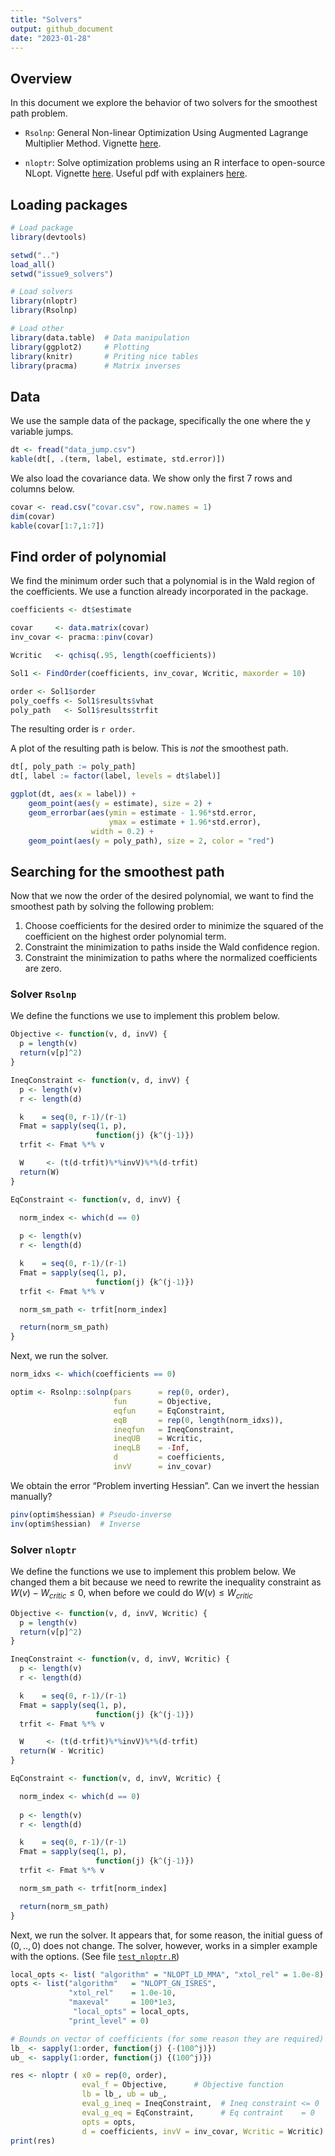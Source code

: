 ```yaml
---
title: "Solvers"
output: github_document
date: "2023-01-28"
---
```


## Overview

In this document we explore the behavior of two solvers for the smoothest path problem.

- `Rsolnp`: General Non-linear Optimization Using Augmented Lagrange Multiplier Method. Vignette [here](https://cran.r-project.org/web/packages/Rsolnp/Rsolnp.pdf).


- `nloptr`: Solve optimization problems using an R interface to open-source NLopt. Vignette [here](https://cran.r-project.org/web/packages/nloptr/nloptr.pdf). Useful pdf with explainers [here](https://arxiv.org/pdf/2101.02912.pdf).

## Loading packages

```r
# Load package
library(devtools)

setwd("..")
load_all()
setwd("issue9_solvers")

# Load solvers
library(nloptr)
library(Rsolnp)

# Load other
library(data.table)  # Data manipulation
library(ggplot2)     # Plotting
library(knitr)       # Priting nice tables
library(pracma)      # Matrix inverses
```

## Data

We use the sample data of the package, specifically the one where the y variable jumps.

```r
dt <- fread("data_jump.csv")
kable(dt[, .(term, label, estimate, std.error)])
```

We also load the covariance data. We show only the first 7 rows and columns below.

```r
covar <- read.csv("covar.csv", row.names = 1)
dim(covar)
kable(covar[1:7,1:7])
```

## Find order of polynomial

We find the minimum order such that a polynomial is in the Wald region of the coefficients.
We use a function already incorporated in the package.

```r
coefficients <- dt$estimate

covar     <- data.matrix(covar)
inv_covar <- pracma::pinv(covar)

Wcritic   <- qchisq(.95, length(coefficients))

Sol1 <- FindOrder(coefficients, inv_covar, Wcritic, maxorder = 10)

order <- Sol1$order
poly_coeffs <- Sol1$results$vhat
poly_path   <- Sol1$results$trfit
```

The resulting order is `r order`.

A plot of the resulting path is below. This is _not_ the smoothest path.

```r
dt[, poly_path := poly_path]
dt[, label := factor(label, levels = dt$label)]

ggplot(dt, aes(x = label)) +
    geom_point(aes(y = estimate), size = 2) +
    geom_errorbar(aes(ymin = estimate - 1.96*std.error,
                      ymax = estimate + 1.96*std.error),
                  width = 0.2) +
    geom_point(aes(y = poly_path), size = 2, color = "red")
```

## Searching for the smoothest path

Now that we now the order of the desired polynomial, we want to find the smoothest path by solving the following problem:

1. Choose coefficients for the desired order to minimize the squared of the coefficient on the highest order polynomial term.
2. Constraint the minimization to paths inside the Wald confidence region.
3. Constraint the minimization to paths where the normalized coefficients are zero.

### Solver `Rsolnp`


We define the functions we use to implement this problem below.

```r

Objective <- function(v, d, invV) {
  p = length(v)
  return(v[p]^2)
}

IneqConstraint <- function(v, d, invV) {
  p <- length(v)
  r <- length(d)

  k    = seq(0, r-1)/(r-1)
  Fmat = sapply(seq(1, p),
                   function(j) {k^(j-1)})
  trfit <- Fmat %*% v

  W     <- (t(d-trfit)%*%invV)%*%(d-trfit)
  return(W)
}

EqConstraint <- function(v, d, invV) {

  norm_index <- which(d == 0)
    
  p <- length(v)
  r <- length(d)

  k    = seq(0, r-1)/(r-1)
  Fmat = sapply(seq(1, p),
                   function(j) {k^(j-1)})
  trfit <- Fmat %*% v

  norm_sm_path <- trfit[norm_index]

  return(norm_sm_path)
}
```

Next, we run the solver.

```r
norm_idxs <- which(coefficients == 0)

optim <- Rsolnp::solnp(pars      = rep(0, order),
                       fun       = Objective,
                       eqfun     = EqConstraint,
                       eqB       = rep(0, length(norm_idxs)),
                       ineqfun   = IneqConstraint,
                       ineqUB    = Wcritic,
                       ineqLB    = -Inf,
                       d         = coefficients,
                       invV      = inv_covar)
```

We obtain the error "Problem inverting Hessian". Can we invert the hessian manually?

```r
pinv(optim$hessian) # Pseudo-inverse
inv(optim$hessian)  # Inverse
```


### Solver `nloptr`

We define the functions we use to implement this problem below.
We changed them a bit because we need to rewrite the inequality constraint
as $W(v)-W_{critic}\leq 0$, when before we could do $W(v)\leq W_{critic}$

```r

Objective <- function(v, d, invV, Wcritic) {
  p = length(v)
  return(v[p]^2)
}

IneqConstraint <- function(v, d, invV, Wcritic) {
  p <- length(v)
  r <- length(d)

  k    = seq(0, r-1)/(r-1)
  Fmat = sapply(seq(1, p),
                   function(j) {k^(j-1)})
  trfit <- Fmat %*% v

  W     <- (t(d-trfit)%*%invV)%*%(d-trfit)
  return(W - Wcritic)
}

EqConstraint <- function(v, d, invV, Wcritic) {

  norm_index <- which(d == 0)
    
  p <- length(v)
  r <- length(d)

  k    = seq(0, r-1)/(r-1)
  Fmat = sapply(seq(1, p),
                   function(j) {k^(j-1)})
  trfit <- Fmat %*% v

  norm_sm_path <- trfit[norm_index]

  return(norm_sm_path)
}
```

Next, we run the solver.
It appears that, for some reason, the initial guess of $(0,..,0)$ does not change.
The solver, however, works in a simpler example with the options.
(See file [`test_nloptr.R`](test_nloptr.R))

```r
local_opts <- list( "algorithm" = "NLOPT_LD_MMA", "xtol_rel" = 1.0e-8)
opts <- list("algorithm"   = "NLOPT_GN_ISRES",
             "xtol_rel"    = 1.0e-10,
             "maxeval"     = 100*1e3,
              "local_opts" = local_opts,
             "print_level" = 0)

# Bounds on vector of coefficients (for some reason they are required)
lb_ <- sapply(1:order, function(j) {-(100^j)})
ub_ <- sapply(1:order, function(j) {(100^j)})

res <- nloptr ( x0 = rep(0, order),
                eval_f = Objective,      # Objective function
                lb = lb_, ub = ub_,
                eval_g_ineq = IneqConstraint,  # Ineq constraint <= 0
                eval_g_eq = EqConstraint,      # Eq contraint    = 0
                opts = opts,
                d = coefficients, invV = inv_covar, Wcritic = Wcritic)
print(res)
```


